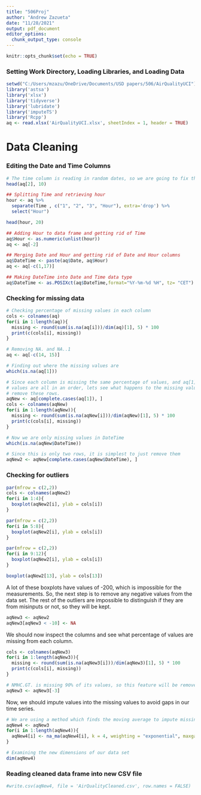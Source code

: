 ---
title: "506Proj"
author: "Andrew Zazueta"
date: "11/28/2021"
output: pdf_document
editor_options: 
  chunk_output_type: console
---

```{r setup, include=FALSE}
knitr::opts_chunk$set(echo = TRUE)
```

### Setting Work Directory, Loading Libraries, and Loading Data

```{r, warning=FALSE, message=FALSE}
setwd("C:/Users/mzazu/OneDrive/Documents/USD papers/506/AirQualityUCI")
library('astsa')
library('xlsx')
library('tidyverse')
library('lubridate')
library('imputeTS')
library('Rcpp')
aq <- read.xlsx('AirQualityUCI.xlsx', sheetIndex = 1, header = TRUE)
```

# Data Cleaning

### Editing the Date and Time Columns

```{r}
# The time column is reading in random dates, so we are going to fix this issue first
head(aq[2], 10)

## Splitting Time and retrieving hour
hour <- aq %>% 
  separate(Time , c("1", "2", "3", "Hour"), extra='drop') %>%
  select("Hour")

head(hour, 20)

## Adding Hour to data frame and getting rid of Time
aq$Hour <- as.numeric(unlist(hour))
aq <- aq[-2]

## Merging Date and Hour and getting rid of Date and Hour columns
aq$DateTime <- paste(aq$Date, aq$Hour)
aq <- aq[-c(1,17)]

## Making DateTime into Date and Time data type
aq$DateTime <- as.POSIXct(aq$DateTime,format="%Y-%m-%d %H", tz= "CET")
```

### Checking for missing data

```{r}
# Checking percentage of missing values in each column
cols <- colnames(aq)
for(i in 1:length(aq)){
  missing <- round(sum(is.na(aq[i]))/dim(aq)[1], 5) * 100
  print(c(cols[i], missing))
} 

# Removing NA. and NA..1
aq <- aq[-c(14, 15)]

# Finding out where the missing values are
which(is.na(aq[1]))

# Since each column is missing the same percentage of values, and aq[1]'s missing 
# values are all in an order, lets see what happens to the missing values when we 
# remove these rows.
aqNew <- aq[complete.cases(aq[1]), ]
cols <- colnames(aqNew)
for(i in 1:length(aqNew)){
  missing <- round(sum(is.na(aqNew[i]))/dim(aqNew)[1], 5) * 100
  print(c(cols[i], missing))
} 

# Now we are only missing values in DateTime
which(is.na(aqNew$DateTime))

# Since this is only two rows, it is simplest to just remove them
aqNew2 <- aqNew[complete.cases(aqNew$DateTime), ]
```

### Checking for outliers

```{r}
par(mfrow = c(2,2))
cols <- colnames(aqNew2)
for(i in 1:4){
  boxplot(aqNew2[i], ylab = cols[i])
}
```

```{r}
par(mfrow = c(2,2))
for(i in 5:8){
  boxplot(aqNew2[i], ylab = cols[i])
}
```

```{r}
par(mfrow = c(2,2))
for(i in 9:12){
  boxplot(aqNew2[i], ylab = cols[i])
}
```

```{r}
boxplot(aqNew2[13], ylab = cols[13])
```

A lot of these boxplots have values of -200, which is impossible for the measurements. So, the next step is to remove any negative values from the data set. The rest of the outliers are impossible to distinguish if they are from misinputs or not, so they will be kept. 

```{r}
aqNew3 <- aqNew2
aqNew3[aqNew3 < -10] <- NA
```

We should now inspect the columns and see what percentage of values are missing from each column.

```{r}
cols <- colnames(aqNew3)
for(i in 1:length(aqNew3)){
  missing <- round(sum(is.na(aqNew3[i]))/dim(aqNew3)[1], 5) * 100
  print(c(cols[i], missing))
} 

# NMHC.GT. is missing 90% of its values, so this feature will be removed
aqNew3 <- aqNew3[-3]
```

Now, we should impute values into the missing values to avoid gaps in our time series.

```{r}
# We are using a method which finds the moving average to impute missing values
aqNew4 <- aqNew3
for(i in 1:length(aqNew4)){
  aqNew4[i] <- na_ma(aqNew4[i], k = 4, weighting = "exponential", maxgap = Inf)
}
```

```{r}
# Examining the new dimensions of our data set
dim(aqNew4)
```

### Reading cleaned data frame into new CSV file

```{r}
#write.csv(aqNew4, file = 'AirQualityCleaned.csv', row.names = FALSE)
```
